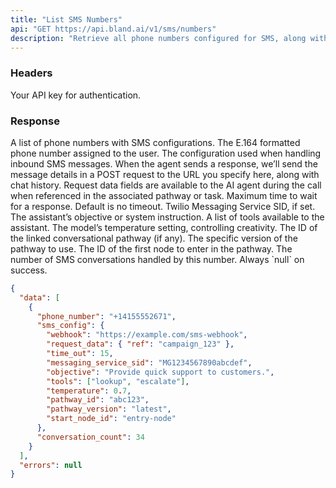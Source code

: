 ```yaml
---
title: "List SMS Numbers"
api: "GET https://api.bland.ai/v1/sms/numbers"
description: "Retrieve all phone numbers configured for SMS, along with their configuration and conversation counts."
---
```


### Headers

<ParamField header="authorization" type="string" required>
  Your API key for authentication.
</ParamField>

### Response

<ResponseField name="data" type="array">
  A list of phone numbers with SMS configurations.
</ResponseField>

<ResponseField name="data[].phone_number" type="string">
  The E.164 formatted phone number assigned to the user.
</ResponseField>

<ResponseField name="data[].sms_config" type="object">
  The configuration used when handling inbound SMS messages.
</ResponseField>

<ResponseField name="data[].sms_config.webhook" type="string">
 When the agent sends a response, we’ll send the message details in a POST request to the URL you specify here, along with chat history.
</ResponseField>

<ResponseField name="data[].sms_config.request_data" type="object">
  Request data fields are available to the AI agent during the call when referenced in the associated pathway or task. 
</ResponseField>

<ResponseField name="data[].sms_config.time_out" type="number">
  Maximum time to wait for a response. Default is no timeout.
</ResponseField>

<ResponseField name="data[].sms_config.messaging_service_sid" type="string">
  Twilio Messaging Service SID, if set.
</ResponseField>

<ResponseField name="data[].sms_config.objective" type="string">
  The assistant’s objective or system instruction.
</ResponseField>

<ResponseField name="data[].sms_config.tools" type="array">
  A list of tools available to the assistant.
</ResponseField>

<ResponseField name="data[].sms_config.temperature" type="number">
  The model’s temperature setting, controlling creativity.
</ResponseField>

<ResponseField name="data[].sms_config.pathway_id" type="string">
  The ID of the linked conversational pathway (if any).
</ResponseField>

<ResponseField name="data[].sms_config.pathway_version" type="string">
  The specific version of the pathway to use.
</ResponseField>

<ResponseField name="data[].sms_config.start_node_id" type="string">
  The ID of the first node to enter in the pathway.
</ResponseField>

<ResponseField name="data[].conversation_count" type="integer">
  The number of SMS conversations handled by this number.
</ResponseField>

<ResponseField name="errors" type="null">
  Always `null` on success.
</ResponseField>

<ResponseExample>

```json Response
{
  "data": [
    {
      "phone_number": "+14155552671",
      "sms_config": {
        "webhook": "https://example.com/sms-webhook",
        "request_data": { "ref": "campaign_123" },
        "time_out": 15,
        "messaging_service_sid": "MG1234567890abcdef",
        "objective": "Provide quick support to customers.",
        "tools": ["lookup", "escalate"],
        "temperature": 0.7,
        "pathway_id": "abc123",
        "pathway_version": "latest",
        "start_node_id": "entry-node"
      },
      "conversation_count": 34
    }
  ],
  "errors": null
}
```

</ResponseExample>


